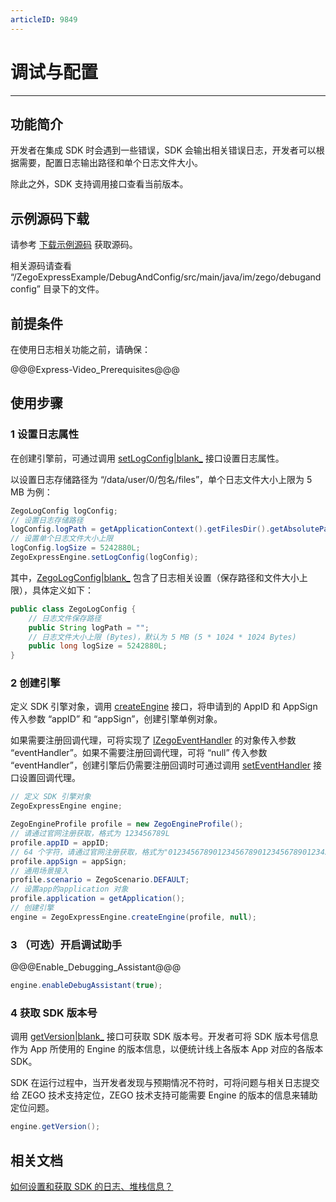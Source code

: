 ```yaml
---
articleID: 9849
---
```

# 调试与配置

- - -

## 功能简介

开发者在集成 SDK 时会遇到一些错误，SDK 会输出相关错误日志，开发者可以根据需要，配置日志输出路径和单个日志文件大小。

除此之外，SDK 支持调用接口查看当前版本。

## 示例源码下载

请参考 [下载示例源码](!DownloadDemo/DownloadDemo) 获取源码。

相关源码请查看 “/ZegoExpressExample/DebugAndConfig/src/main/java/im/zego/debugandconfig” 目录下的文件。

## 前提条件

在使用日志相关功能之前，请确保：

@@@Express-Video_Prerequisites@@@

## 使用步骤

### 1 设置日志属性 

在创建引擎前，可通过调用 [setLogConfig\|blank_](@setLogConfig) 接口设置日志属性。

以设置日志存储路径为 “/data/user/0/包名/files”，单个日志文件大小上限为 5 MB 为例：

```java
ZegoLogConfig logConfig;
// 设置日志存储路径
logConfig.logPath = getApplicationContext().getFilesDir().getAbsolutePath();
// 设置单个日志文件大小上限
logConfig.logSize = 5242880L;
ZegoExpressEngine.setLogConfig(logConfig);
```


其中，[ZegoLogConfig\|blank_](@-ZegoLogConfig) 包含了日志相关设置（保存路径和文件大小上限），具体定义如下：

```java
public class ZegoLogConfig {
    // 日志文件保存路径
    public String logPath = "";
    // 日志文件大小上限 (Bytes)，默认为 5 MB (5 * 1024 * 1024 Bytes)
    public long logSize = 5242880L;
}
```

### 2 创建引擎  

定义 SDK 引擎对象，调用 [createEngine](@createEngine) 接口，将申请到的 AppID 和 AppSign 传入参数 “appID” 和 “appSign”，创建引擎单例对象。

如果需要注册回调代理，可将实现了 [IZegoEventHandler](@-IZegoEventHandler) 的对象传入参数 “eventHandler”。如果不需要注册回调代理，可将 “null” 传入参数 “eventHandler”，创建引擎后仍需要注册回调时可通过调用 [setEventHandler](@setEventHandler) 接口设置回调代理。


```java
// 定义 SDK 引擎对象
ZegoExpressEngine engine;

ZegoEngineProfile profile = new ZegoEngineProfile();
// 请通过官网注册获取，格式为 123456789L
profile.appID = appID;
// 64 个字符，请通过官网注册获取，格式为"0123456789012345678901234567890123456789012345678901234567890123" 
profile.appSign = appSign;
// 通用场景接入 
profile.scenario = ZegoScenario.DEFAULT;
// 设置app的application 对象 
profile.application = getApplication();
// 创建引擎
engine = ZegoExpressEngine.createEngine(profile, null);
``` 

### 3 （可选）开启调试助手

@@@Enable_Debugging_Assistant@@@

```Java
engine.enableDebugAssistant(true);
``` 

### 4 获取 SDK 版本号

调用 [getVersion\|blank_](@getVersion) 接口可获取 SDK 版本号。开发者可将 SDK 版本号信息作为 App 所使用的 Engine 的版本信息，以便统计线上各版本 App 对应的各版本 SDK。

<div class="mk-hint">

SDK 在运行过程中，当开发者发现与预期情况不符时，可将问题与相关日志提交给 ZEGO 技术支持定位，ZEGO 技术支持可能需要 Engine 的版本的信息来辅助定位问题。

</div>

```java
engine.getVersion();
```

## 相关文档

[如何设置和获取 SDK 的日志、堆栈信息？](https://doc-zh.zego.im/faq/express_sdkLog)
